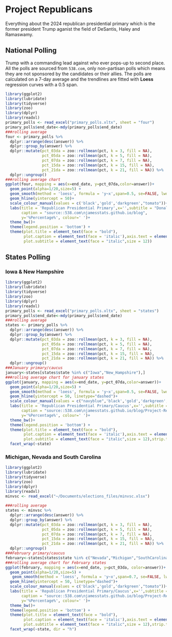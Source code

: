 # Project Republicans
<p>
Everything about the 2024 republican presidential primary which is the former president Trump aganist the field of DeSantis, Haley and Ramaswamy. 
</P>
## National Polling
<p>
Trump with a commanding lead against who ever pops-up to second place. All the polls are sourced from <code>538.com</code>, only non-partisan polls which means they are not sponsored by the candidates or their allies. The polls are calculated on a 7-day average and the trendlines are fitted with **Loess** regression curves with a 0.5 span.
</p>
```r

library(ggplot2)
library(lubridate)
library(tidyverse) 
library(zoo)
library(dplyr) 
library(readxl)
primary_polls <- read_excel("primary_polls.xltx", sheet = "four") 
primary_polls$end_date<-mdy(primary_polls$end_date) 
###rolling average
four <- primary_polls %>%
  dplyr::arrange(desc(answer)) %>% 
  dplyr::group_by(answer) %>% 
  dplyr::mutate(pct_03da = zoo::rollmean(pct, k = 3, fill = NA),
                pct_05da = zoo::rollmean(pct, k = 5, fill = NA),
                pct_07da = zoo::rollmean(pct, k = 7, fill = NA),
                pct_15da = zoo::rollmean(pct, k = 15, fill = NA),
                pct_21da = zoo::rollmean(pct, k = 21, fill = NA)) %>% 
  dplyr::ungroup()
###rolling average chart
ggplot(four, mapping = aes(x=end_date, y=pct_07da,color=answer))+
  geom_point(alpha=1/20,size=5) +
  geom_smooth(method = 'loess', formula = 'y~x',span=0.5, se=FALSE, lwd=2)+
  geom_hline(yintercept = 50)+
  scale_colour_manual(values = c('black','gold','darkgreen',"tomato"))+
  labs(title = 'Republican Presidential Primary',x='',subtitle = "Donald Trump vs The Field",
       caption = "source::538.com\njamesstats.github.io/blog",
       y='%Percentage%', colour=' ')+
  theme_bw()+
  theme(legend.position = 'bottom') +
  theme(plot.title = element_text(face = "bold"),
        plot.caption = element_text(face = 'italic'),axis.text = element_text(face = 'bold'),
        plot.subtitle = element_text(face = "italic",size = 12)) 
```

## States Polling
### Iowa & New Hampshire
<p>
</P>

```r

library(ggplot2) 
library(lubridate)
library(tidyverse) 
library(zoo)
library(dplyr) 
library(readxl)
primary_polls <- read_excel("primary_polls.xltx", sheet = "states") 
primary_polls$end_date<-mdy(primary_polls$end_date) 
###rolling average
states <- primary_polls %>%
  dplyr::arrange(desc(answer)) %>% 
  dplyr::group_by(answer) %>% 
  dplyr::mutate(pct_03da = zoo::rollmean(pct, k = 3, fill = NA),
                pct_05da = zoo::rollmean(pct, k = 5, fill = NA),
                pct_07da = zoo::rollmean(pct, k = 7, fill = NA),
                pct_15da = zoo::rollmean(pct, k = 15, fill = NA),
                pct_21da = zoo::rollmean(pct, k = 21, fill = NA)) %>% 
  dplyr::ungroup() 
###January primary/caucus
january<-states[states$state %in% c("Iowa","New_Hampshire"),]
###rolling average chart for january states
ggplot(january, mapping = aes(x=end_date, y=pct_07da,color=answer))+
  geom_point(alpha=1/20,size=5) +
  geom_smooth(method = 'loess', formula = 'y~x',span=0.5, se=FALSE, lwd=2)+
  geom_hline(yintercept = 50, linetype="dashed")+
  scale_colour_manual(values = c("navyblue",'black','gold','darkgreen',"tomato"))+
  labs(title = 'Republican Presidential Primary/Caucus',x='',subtitle = "",
       caption = "source::538.com\njamesstats.github.io/blog/Project-Republicans", 
       y='%Percentage%', colour=' ')+
  theme_bw()+
  theme(legend.position = 'bottom') +
  theme(plot.title = element_text(face = "bold"),
        plot.caption = element_text(face = 'italic'),axis.text = element_text(face = 'bold'),
        plot.subtitle = element_text(face = "italic",size = 12),strip.text.x.top = element_text(face = "bold")) +
  facet_wrap(~state)  
```
### Michigan, Nevada and South Carolina
<p>
</p>
```r

library(ggplot2)
library(lubridate)
library(tidyverse) 
library(zoo)
library(dplyr) 
library(readxl)
minvsc <- read_excel("~/Documents/elections_files/minvsc.xlsx")  
  
###rolling average
states <- minvsc %>%
  dplyr::arrange(desc(answer)) %>% 
  dplyr::group_by(answer) %>% 
  dplyr::mutate(pct_03da = zoo::rollmean(pct, k = 3, fill = NA),
                pct_05da = zoo::rollmean(pct, k = 5, fill = NA),
                pct_07da = zoo::rollmean(pct, k = 7, fill = NA),
                pct_15da = zoo::rollmean(pct, k = 15, fill = NA),
                pct_21da = zoo::rollmean(pct, k = 21, fill = NA)) %>% 
  dplyr::ungroup() 
###February primary/caucus
february<-states[states$state %in% c("Nevada","Michigan","SouthCarolina"),]
###rolling average chart for February states
ggplot(february, mapping = aes(x=end_date, y=pct_03da, color=answer))+
  geom_point(alpha=1/20,size=5) +
   geom_smooth(method = 'loess', formula = 'y~x',span=0.7, se=FALSE, lwd=2) +
  geom_hline(yintercept = 50, linetype="dashed")+
  scale_colour_manual(values = c('black','gold','darkgreen',"tomato"))+
  labs(title = 'Republican Presidential Primary/Caucus',x='',subtitle = "",
       caption = "source::538.com\njamesstats.github.io/blog/Project-Republicans", 
       y='%Percentage%', colour=' ')+
  theme_bw()+
  theme(legend.position = 'bottom') +
  theme(plot.title = element_text(face = "bold"),
        plot.caption = element_text(face = 'italic'),axis.text = element_text(face = 'bold'),
        plot.subtitle = element_text(face = "italic",size = 12),strip.text.x.top = element_text(face = "bold")) +
  facet_wrap(~state, dir = "h")   
```
